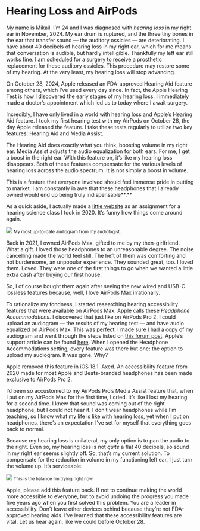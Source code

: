 # Hearing Loss and AirPods

My name is Mikail. I’m 24 and I was diagnosed with _hearing loss_ in my right ear in November, 2024. My ear drum is ruptured, and the three tiny bones in the ear that transfer sound — the auditory ossicles — are deteriorating. I have about 40 decibels of hearing loss in my right ear, which for me means that conversation is audible, but hardly intelligible. Thankfully my left ear still works fine. I am scheduled for a surgery to receive a prosthetic replacement for these auditory ossicles. This procedure may restore some of my hearing. At the very least, my hearing loss will stop advancing.

On October 28, 2024, Apple released an FDA-approved Hearing Aid feature among others, which I’ve used every day since. In fact, the Apple Hearing Test is how I discovered the early stages of my hearing loss. I immediately made a doctor’s appointment which led us to today where I await surgery.

Incredibly, I have only lived in a world with hearing loss and Apple’s Hearing Aid feature. I took my first hearing test with my AirPods on October 28, the day Apple released the feature. I take these tests regularly to utilize two key features: Hearing Aid and Media Assist.

The Hearing Aid does exactly what you think, boosting volume in my right ear. Media Assist adjusts the audio equalization for both ears. For me, I get a boost in the right ear. With this feature on, it’s like my hearing loss disappears. Both of these features compensate for the various levels of hearing loss across the audio spectrum. It is not simply a boost in volume.

This is a feature that everyone involved should feel immense pride in putting to market. I am constantly in awe that these headphones that I already owned would end up being truly indispensable**.**

As a quick aside, I actually made a [little website](https://hearing-loss.mikailkraft.com/) as an assignment for a hearing science class I took in 2020. It’s funny how things come around again.

![](https://miro.medium.com/v2/resize:fit:1400/format:webp/1*bnLj6L6WhKJhXAN-sezmKA.png)
<small>My most up-to-date audiogram from my audiologist.</small>

Back in 2021, I owned AirPods Max, gifted to me by my then-girlfriend. What a gift. I loved those headphones to an unreasonable degree. The noise cancelling made the world feel still. The heft of them was comforting and not burdensome, an unpopular experience. They sounded great, too. I loved them. Loved. They were one of the first things to go when we wanted a little extra cash after buying our first house.

So, I of course bought them again after seeing the new wired and USB-C lossless features because, well, I love AirPods Max irrationally.

To rationalize my fondness, I started researching hearing accessibility features that were available on AirPods Max. Apple calls these _Headphone Accommodations._ I discovered that just like on AirPods Pro 2, I could upload an audiogram _—_ the results of my hearing test — and have audio equalized on AirPods Max. This was perfect. I made sure I had a copy of my audiogram and went through the steps listed on [this forum post](https://forum.hearingtracker.com/t/apple-airpods-max-or-pro-let-you-add-your-audiogram-then-correct-for-it/61380). Apple’s support article can be found [here](https://support.apple.com/guide/airpods/set-headphone-accommodations-devcd05671ab/web). When I opened the Headphone Accommodations setting, every feature was there but one: the option to upload my audiogram. It was gone. Why?

Apple removed this feature in iOS 18.1. Axed. An accessibility feature from 2020 made for most Apple and Beats-branded headphones has been made exclusive to AirPods Pro 2.

I’d been so accustomed to my AirPods Pro’s Media Assist feature that, when I put on my AirPods Max for the first time, I cried. It’s like I lost my hearing for a second time. I knew that sound was coming out of the right headphone, but I could not hear it. I don’t wear headphones while I’m teaching, so I know what my life is like with hearing loss, yet when I put on headphones, there’s an expectation I’ve set for myself that everything goes back to normal.

Because my hearing loss is unilateral, my only option is to pan the audio to the right. Even so, my hearing loss is not _quite_ a flat 40 decibels, so sound in my right ear seems slightly off. So, that’s my current solution. To compensate for the reduction in volume in my functioning left ear, I just turn the volume up. It’s serviceable.

![](https://miro.medium.com/v2/resize:fit:1400/format:webp/1*xEcOBKPdQJMuNh9pXRm4EA.png)
<small>This is the balance I’m trying right now.</small>

Apple, please add this feature back. If not to continue making the world more accessible to everyone, but to avoid undoing the progress you made five years ago when you first solved this problem. You are a leader in accessibility. Don’t leave other devices behind because they’re not FDA-approved hearing aids. I’ve learned that these accessibility features are vital. Let us hear again, like we could before October 28.
